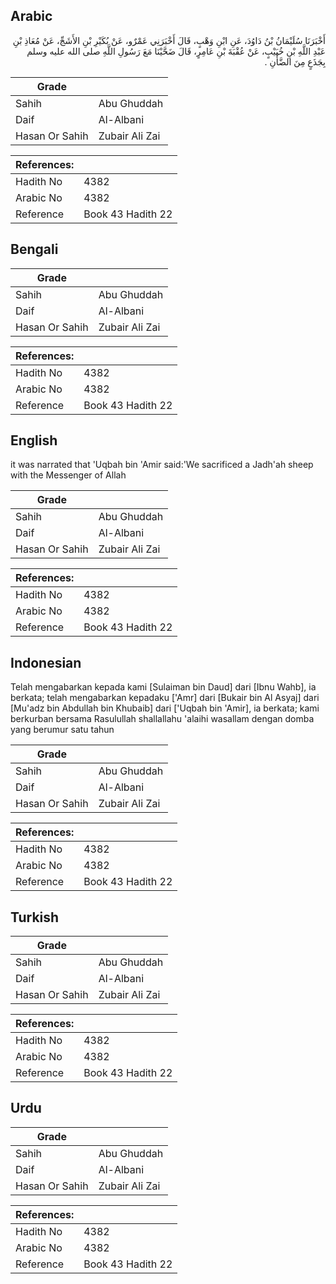## Arabic


<div dir="rtl" lang="ar" style={{fontSize:'larger',backgroundColor:'#f8f9fa',padding:20}}>
أَخْبَرَنَا سُلَيْمَانُ بْنُ دَاوُدَ، عَنِ ابْنِ وَهْبٍ، قَالَ أَخْبَرَنِي عَمْرٌو، عَنْ بُكَيْرِ بْنِ الأَشَجِّ، عَنْ مُعَاذِ بْنِ عَبْدِ اللَّهِ بْنِ خُبَيْبٍ، عَنْ عُقْبَةَ بْنِ عَامِرٍ، قَالَ ضَحَّيْنَا مَعَ رَسُولِ اللَّهِ صلى الله عليه وسلم بِجَذَعٍ مِنَ الضَّأْنِ ‏.‏
</div>
<div style={{backgroundColor:'#f8f9fa',padding:20, marginBottom: 10}}><table> <thead> <tr> <th>Grade</th> <th></th> </tr> </thead> <tbody> <tr><td>Sahih</td><td>Abu Ghuddah</td></tr><tr><td>Daif</td><td>Al-Albani</td></tr><tr><td>Hasan Or Sahih</td><td>Zubair Ali Zai</td></tr></tbody></table><table> <thead> <tr> <th>References:</th> <th></th> </tr> </thead> <tbody><tr><td>Hadith No</td><td>4382</td></tr><tr><td>Arabic No</td><td>4382</td></tr><tr><td>Reference</td><td>Book 43 Hadith 22</td></tr></tbody></table></div>

## Bengali


<div dir="ltr" lang="bn" style={{fontSize:'larger',backgroundColor:'#f8f9fa',padding:20}}>

</div>
<div style={{backgroundColor:'#f8f9fa',padding:20, marginBottom: 10}}><table> <thead> <tr> <th>Grade</th> <th></th> </tr> </thead> <tbody> <tr><td>Sahih</td><td>Abu Ghuddah</td></tr><tr><td>Daif</td><td>Al-Albani</td></tr><tr><td>Hasan Or Sahih</td><td>Zubair Ali Zai</td></tr></tbody></table><table> <thead> <tr> <th>References:</th> <th></th> </tr> </thead> <tbody><tr><td>Hadith No</td><td>4382</td></tr><tr><td>Arabic No</td><td>4382</td></tr><tr><td>Reference</td><td>Book 43 Hadith 22</td></tr></tbody></table></div>

## English


<div dir="ltr" lang="en" style={{fontSize:'larger',backgroundColor:'#f8f9fa',padding:20}}>
it was narrated that 'Uqbah bin 'Amir said:'We sacrificed a Jadh'ah sheep with the Messenger of Allah
</div>
<div style={{backgroundColor:'#f8f9fa',padding:20, marginBottom: 10}}><table> <thead> <tr> <th>Grade</th> <th></th> </tr> </thead> <tbody> <tr><td>Sahih</td><td>Abu Ghuddah</td></tr><tr><td>Daif</td><td>Al-Albani</td></tr><tr><td>Hasan Or Sahih</td><td>Zubair Ali Zai</td></tr></tbody></table><table> <thead> <tr> <th>References:</th> <th></th> </tr> </thead> <tbody><tr><td>Hadith No</td><td>4382</td></tr><tr><td>Arabic No</td><td>4382</td></tr><tr><td>Reference</td><td>Book 43 Hadith 22</td></tr></tbody></table></div>

## Indonesian


<div dir="ltr" lang="id" style={{fontSize:'larger',backgroundColor:'#f8f9fa',padding:20}}>
Telah mengabarkan kepada kami [Sulaiman bin Daud] dari [Ibnu Wahb], ia berkata; telah mengabarkan kepadaku ['Amr] dari [Bukair bin Al Asyaj] dari [Mu'adz bin Abdullah bin Khubaib] dari ['Uqbah bin 'Amir], ia berkata; kami berkurban bersama Rasulullah shallallahu 'alaihi wasallam dengan domba yang berumur satu tahun
</div>
<div style={{backgroundColor:'#f8f9fa',padding:20, marginBottom: 10}}><table> <thead> <tr> <th>Grade</th> <th></th> </tr> </thead> <tbody> <tr><td>Sahih</td><td>Abu Ghuddah</td></tr><tr><td>Daif</td><td>Al-Albani</td></tr><tr><td>Hasan Or Sahih</td><td>Zubair Ali Zai</td></tr></tbody></table><table> <thead> <tr> <th>References:</th> <th></th> </tr> </thead> <tbody><tr><td>Hadith No</td><td>4382</td></tr><tr><td>Arabic No</td><td>4382</td></tr><tr><td>Reference</td><td>Book 43 Hadith 22</td></tr></tbody></table></div>

## Turkish


<div dir="ltr" lang="tr" style={{fontSize:'larger',backgroundColor:'#f8f9fa',padding:20}}>

</div>
<div style={{backgroundColor:'#f8f9fa',padding:20, marginBottom: 10}}><table> <thead> <tr> <th>Grade</th> <th></th> </tr> </thead> <tbody> <tr><td>Sahih</td><td>Abu Ghuddah</td></tr><tr><td>Daif</td><td>Al-Albani</td></tr><tr><td>Hasan Or Sahih</td><td>Zubair Ali Zai</td></tr></tbody></table><table> <thead> <tr> <th>References:</th> <th></th> </tr> </thead> <tbody><tr><td>Hadith No</td><td>4382</td></tr><tr><td>Arabic No</td><td>4382</td></tr><tr><td>Reference</td><td>Book 43 Hadith 22</td></tr></tbody></table></div>

## Urdu


<div dir="rtl" lang="ur" style={{fontSize:'larger',backgroundColor:'#f8f9fa',padding:20}}>

</div>
<div style={{backgroundColor:'#f8f9fa',padding:20, marginBottom: 10}}><table> <thead> <tr> <th>Grade</th> <th></th> </tr> </thead> <tbody> <tr><td>Sahih</td><td>Abu Ghuddah</td></tr><tr><td>Daif</td><td>Al-Albani</td></tr><tr><td>Hasan Or Sahih</td><td>Zubair Ali Zai</td></tr></tbody></table><table> <thead> <tr> <th>References:</th> <th></th> </tr> </thead> <tbody><tr><td>Hadith No</td><td>4382</td></tr><tr><td>Arabic No</td><td>4382</td></tr><tr><td>Reference</td><td>Book 43 Hadith 22</td></tr></tbody></table></div>